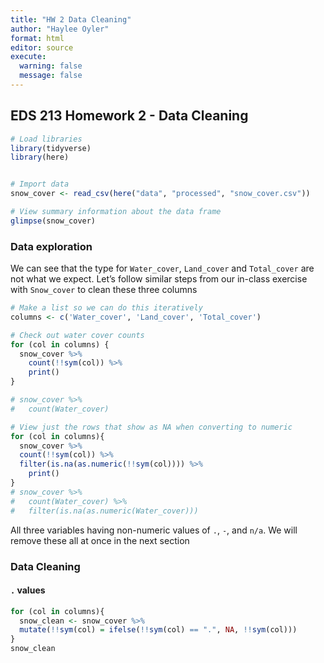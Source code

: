 ```yaml
---
title: "HW 2 Data Cleaning"
author: "Haylee Oyler"
format: html
editor: source
execute:
  warning: false
  message: false
---
```


## EDS 213 Homework 2 - Data Cleaning

```r
# Load libraries
library(tidyverse)
library(here)


# Import data
snow_cover <- read_csv(here("data", "processed", "snow_cover.csv"))
```

```r
# View summary information about the data frame
glimpse(snow_cover)
```
### Data exploration 

We can see that the type for `Water_cover`, `Land_cover` and `Total_cover` are not what we expect. Let's follow similar steps from our in-class exercise with `Snow_cover` to clean these three columns

```r
# Make a list so we can do this iteratively 
columns <- c('Water_cover', 'Land_cover', 'Total_cover')

# Check out water cover counts
for (col in columns) {
  snow_cover %>% 
    count(!!sym(col)) %>% 
    print()
}

# snow_cover %>%
#   count(Water_cover)

```



```r
# View just the rows that show as NA when converting to numeric
for (col in columns){
  snow_cover %>%
  count(!!sym(col)) %>% 
  filter(is.na(as.numeric(!!sym(col)))) %>% 
    print()
}
# snow_cover %>%
#   count(Water_cover) %>% 
#   filter(is.na(as.numeric(Water_cover)))

```
All three variables having non-numeric values of `.`, `-`, and `n/a`. We will remove these all at once in the next section 

### Data Cleaning

#### `.` values

```r
for (col in columns){
  snow_clean <- snow_cover %>% 
  mutate(!!sym(col) = ifelse(!!sym(col) == ".", NA, !!sym(col)))
}
snow_clean

```

